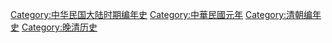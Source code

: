 {{Commonscat|1912 in China}}
{{year in country category|||||中国|亞洲||}}
{{portal|清朝}}

[[Category:中华民国大陆时期编年史|Category:中华民国大陆时期编年史]]
[[Category:中華民國元年|Category:中華民國元年]]
[[Category:清朝编年史|Category:清朝编年史]]
[[Category:晚清历史|Category:晚清历史]]